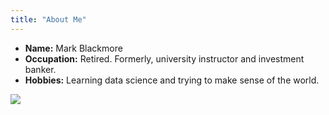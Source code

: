 ```yaml
---
title: "About Me"
---
```


- **Name:**       Mark Blackmore
- **Occupation:** Retired. Formerly, university instructor and investment banker.
- **Hobbies:**    Learning data science and trying to make sense of the world.

![](figs/mark_profile.jpg)

